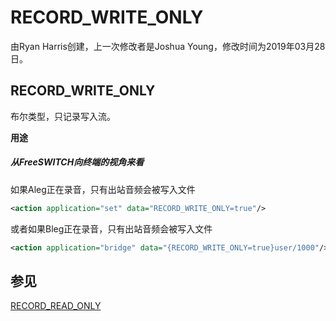# RECORD_WRITE_ONLY

由Ryan Harris创建，上一次修改者是Joshua Young，修改时间为2019年03月28日。

## RECORD_WRITE_ONLY

布尔类型，只记录写入流。

**用途**

##### 从FreeSWITCH向终端的视角来看

如果Aleg正在录音，只有出站音频会被写入文件

```xml
<action application="set" data="RECORD_WRITE_ONLY=true"/>
```

或者如果Bleg正在录音，只有出站音频会被写入文件

```xml
<action application="bridge" data="{RECORD_WRITE_ONLY=true}user/1000"/>
```

## 参见

[RECORD\_READ\_ONLY](./RECORD_READ_ONLY_16353891.mdx#--)